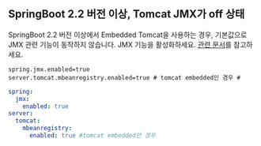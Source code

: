 ## SpringBoot 2.2 버전 이상, Tomcat JMX가 off 상태

SpringBoot 2.2 버전 이상에서 Embedded Tomcat을 사용하는 경우, 기본값으로 JMX 관련 기능이 동작하지 않습니다. JMX 기능을 활성화하세요. [관련 문서](https://github.com/spring-projects/spring-boot/wiki/Spring-Boot-2.2-Release-Notes#jmx-now-disabled-by-default)를 참고하세요.

```properties title='application.properties'
spring.jmx.enabled=true
server.tomcat.mbeanregistry.enabled=true # tomcat embedded인 경우 #
```

```yml title='application.yml'
spring:
  jmx:
    enabled: true
server:
  tomcat:
    mbeanregistry:
      enabled: true #tomcat embedded인 경우
```

